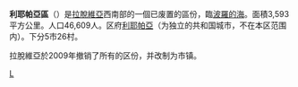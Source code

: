 {{unreferenced|time=2009-1-18}}

{{Infobox settlement
| name                    = 利耶帕亞區
| native_name             = Liepājas rajons
| native_name_lang        = lv
| settlement_type         = [[拉脫維亞行政區劃|區]]
| image_map               = Latvia-Liepaja.png
| map_caption             = 利耶帕亞區在拉脫維亞的位置
| subdivision_type        = 国家
| subdivision_name        = [[拉脫維亞|拉脫維亞]]
| unit_pref               = Metric
| area_total_km2          = 3,593
| population_total        = 46,609
| population_density_km2  = auto
| website                 = 
}}
'''利耶帕亞區'''（{{lang-lv|Liepājas rajons}}）是[[拉脫維亞|拉脫維亞]]西南部的一個已废置的區份，臨[[波羅的海|波羅的海]]。面積3,593平方公里。人口46,609人。区府[[利耶帕亞|利耶帕亞]]（为独立的共和国城市，不在本区范围内）。下分5市26村。

拉脫維亞於2009年撤销了所有的区份，并改制为市镇。

[[Category:拉脫維亞區份|L]]